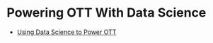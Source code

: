 # Powering OTT With Data Science
* [Using Data Science to Power OTT](/pdfs/Powering_ott_with_data_science.pdf)